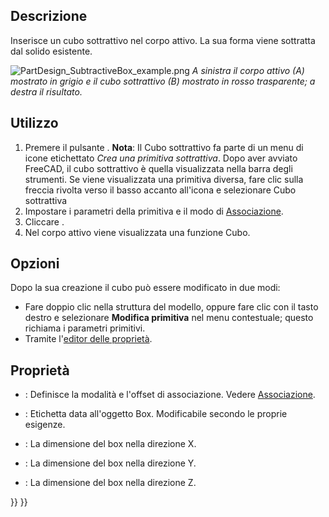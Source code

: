 <languages/>

{{Docnav/it
|[[PartDesign_SubtractiveHelix/it|Elica sottrattiva]]
|[[PartDesign_SubtractiveCylinder/it|Cilindro sottrattivo]]
|[[PartDesign_Workbench/it|PartDesign]]
|IconL=PartDesign_SubtractiveHelix.svg
|IconR=PartDesign_SubtractiveCylinder.svg
|IconC=Workbench_PartDesign.svg
}}

{{GuiCommand
|Name=PartDesign SubtractiveBox
|Name/it=Cubo sottrattivo
|MenuLocation=Part Design → Crea una primitiva sottrattiva → Cubo
|Workbenches=[[PartDesign_Workbench/it|PartDesign]]
|Version=0.17
|SeeAlso=[[PartDesign_CompPrimitiveSubtractive/it|Primitiva sottrattiva]], [[PartDesign_AdditiveBox/it|Cubo additivo]]
}}

<span id="Description"></span>
==Descrizione==

Inserisce un cubo sottrattivo nel corpo attivo. La sua forma viene sottratta dal solido esistente.

[[File:PartDesign_SubtractiveBox_example.png|none]]
'' A sinistra il corpo attivo (A) mostrato in grigio e il cubo sottrattivo (B) mostrato in rosso trasparente; a destra il risultato. ''

<span id="Usage"></span>
==Utilizzo==

<div class="mw-translate-fuzzy">
# Premere il pulsante {{KEY|[[Image:PartDesign SubtractiveBox.png|24px]] '''Cubo sottrattivo'''}}. '''Nota''': Il Cubo sottrattivo fa parte di un menu di icone etichettato ''Crea una primitiva sottrattiva''. Dopo aver avviato FreeCAD, il cubo sottrattivo è quella visualizzata nella barra degli strumenti. Se viene visualizzata una primitiva diversa, fare clic sulla freccia rivolta verso il basso accanto all'icona e selezionare Cubo sottrattiva
# Impostare i parametri della primitiva e il modo di  [[Part_EditAttachment/it|Associazione]].
# Cliccare {{KEY|OK}}.
# Nel corpo attivo viene visualizzata una funzione Cubo.
</div>

<span id="Options"></span>
== Opzioni == 

<div class="mw-translate-fuzzy">
Dopo la sua creazione il cubo può essere modificato in due modi:
* Fare doppio clic nella struttura del modello, oppure fare clic con il tasto destro e selezionare '''Modifica primitiva''' nel menu contestuale; questo richiama i parametri primitivi.
* Tramite l'[[Property editor/it|editor delle proprietà]].
</div>

<span id="Properties"></span>
== Proprietà ==

<div class="mw-translate-fuzzy">
* {{PropertyData/it|Attachment}}: Definisce la modalità e l'offset di associazione. Vedere [[Part EditAttachment/it|Associazione]].
* {{PropertyData/it|Label}}: Etichetta data all'oggetto Box. Modificabile secondo le proprie esigenze.
* {{PropertyData/it|Length}}: La dimensione del box nella direzione X.
* {{PropertyData/it|Width}}: La dimensione del box nella direzione Y.
* {{PropertyData/it|Height}}: La dimensione del box nella direzione Z.
</div>


{{Docnav/it
|[[PartDesign_SubtractiveHelix/it|Elica sottrattiva]]
|[[PartDesign_SubtractiveCylinder/it|Cilindro sottrattivo]]
|[[PartDesign_Workbench/it|PartDesign]]
|IconL=PartDesign_SubtractiveHelix.svg
|IconR=PartDesign_SubtractiveCylinder.svg
|IconC=Workbench_PartDesign.svg
}}

{{PartDesign_Tools_navi{{#translation:}}}}
{{Userdocnavi{{#translation:}}}}